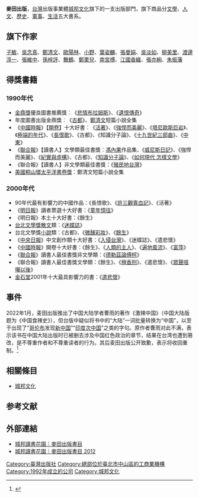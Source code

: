 {{Infobox Company 
| company_name = 麥田出版股份有限公司
| company_name_en = Rye Field Publishing Co.
| company_logo = 
| company_type = [[股份有限公司|股份有限公司]]
| company_slogan = 
| traded_as = 非上市
| local_code_name = TW
| local_code = 86496260
| foundation = 1992年
| location = {{flagicon|TWN}} [[臺北市|臺北市]][[中山區_(臺北市)|中山區]][[民生東路|民生東路]]2段141號5樓
| key_people = 
| industry = 文教育樂出版業
| products = 圖書期刊銷售
| capital = 
| revenue = 
| operating_income = 
| net_income = 
| num_employees = 
| parent = [[城邦文化|城邦文化事業股份有限公司]]
| accounting_period  = 每年12月 （月制會計年度）
| subsid = 
| homepage = 
| footnotes = 
| width = 
}}
'''麥田出版'''，[[台灣|台灣]]出版事業體[[城邦文化|城邦文化]]旗下的一支出版部門，旗下商品分[[文學|文學]]、[[人文|人文]]、[[歷史|歷史]]、[[軍事|軍事]]、[[生活|生活]]五大書系。

== 旗下作家 ==
[[子敏|子敏]]、[[吳念真|吳念真]]、[[鄭清文|鄭清文]]、[[歐陽林|歐陽林]]、[[小野|小野]]、[[葉姿麟|葉姿麟]]、[[張曼娟|張曼娟]]、[[吳淡如|吳淡如]]、[[柳美里|柳美里]]、[[渡邊淳一|渡邊淳一]]、[[張維中|張維中]]、[[孫梓評|孫梓評]]、[[舞鶴_(作家)|舞鶴]]、[[鄭栗兒|鄭栗兒]]、[[南宮搏|南宮搏]]、[[江國香織|江國香織]]、[[張亦絢|張亦絢]]、[[朱振藩|朱振藩]]

== 得獎書籍 ==
=== 1990年代 ===
*[[金鼎獎|金鼎獎]]優良圖書推薦獎︰《[[悲情布拉姆斯|悲情布拉姆斯]]》、《[[遺恨傳奇|遺恨傳奇]]》
*年度圖書出版金鼎獎︰《[[古都|古都]]》、[[鄭清文|鄭清文]]短篇小說全集
*《[[中國時報|中國時報]]》【[[開卷|開卷]]】十大好書︰《[[活著|活著]]》、《[[強悍而美麗|強悍而美麗]]》、《[[塔尼歐斯巨岩|塔尼歐斯巨岩]]》、《[[極端的年代|極端的年代]]》、《[[長恨歌|長恨歌]]》、《古都》、《知識分子論》、《[[十九世紀三部曲|十九世紀三部曲]]》、《[[中東|中東]]》
*《[[聯合報|聯合報]]》【讀書人】文學類最佳書獎︰[[馮內果|馮內果]]作品集、《[[威尼斯日記|威尼斯日記]]》、《強悍而美麗》、《[[紀實與虛構|紀實與虛構]]》、《古都》、《[[知識分子論|知識分子論]]》、《[[如何現代_怎樣文學|如何現代 怎樣文學]]》
*《聯合報》【讀書人】非文學類最佳書獎：《[[殖民地台灣|殖民地台灣]]》
*[[美國|美國]][[桐山環太平洋書卷獎|桐山環太平洋書卷獎]]：鄭清文短篇小說全集

=== 2000年代 ===
*90年代最有影響力的中國作品：《長恨歌》、《[[許三觀賣血記|許三觀賣血記]]》、《活著》
*《[[明日報|明日報]]》讀者票選十大好書：《[[童年憶往|童年憶往]]》
*《明日報》本土十大好書：《餘生》
*[[台北文學獎|台北文學獎]][[散文|散文]]類：《[[迷蝶誌|迷蝶誌]]》
*台北文學獎[[小說|小說]]類：《古都》、《[[微醺彩妝|微醺彩妝]]》、《[[餘生|餘生]]》
*《[[中央日報|中央日報]]》中文創作類十大好書：《[[入侵台灣|入侵台灣]]》、《迷蝶誌》、《遣悲懷》
*《[[中國時報|中國時報]]》開卷十大好書：《餘生》、《[[人類的主人|人類的主人]]》、《[[遍地風流|遍地風流]]》、《[[富萍|富萍]]》
*《[[聯合報|聯合報]]》讀書人最佳書獎非文學類：《[[德勒茲論傅柯|德勒茲論傅柯]]》
*《聯合報》讀書人最佳書獎文學類：《餘生》、《[[檀香刑|檀香刑]]》、《遣悲懷》、《[[眾聲喧嘩以後|眾聲喧嘩以後]]》
*[[金石堂|金石堂]]2001年十大最具影響力的書：《[[遣悲懷|遣悲懷]]》

== 事件 ==
2022年1月，麦田出版推出了中国大陆学者曹雨的著作《激辣中国》（中国大陆版题为《中国食辣史》），但台版中疑似将书中的“大陆”一词批量转换为“中国”，以至于出现了“[[哥伦布|哥伦布]]发现[[新大陆|新中国]]”“[[印度次大陆|印度次中国]]”之类的字句。原作者曹雨对此不满，表示该书在中国大陆出版时已被删去涉及中国红色政治的章节，结果在台湾也遭到篡改，是不尊重作者和不尊重读者的行为。其后麦田出版公开致歉，表示将收回重制。<ref>{{cite news |title=哥倫布發現新「中國」？麥田出版搞烏龍 作者批兩岸比爛 |url=https://udn.com/news/story/6885/6109281}}</ref>

== 相關條目 ==
*[[城邦文化|城邦文化]]

==参考文献==
{{reflist}}

== 外部連結 ==
*[https://www.cite.com.tw/publisher/about/1 城邦讀書花園｜麥田出版書目]
*[https://web.archive.org/web/20120102022054/http://www.cite.com.tw/about.php?about=rye 城邦讀書花園｜麥田出版書目 2012]

[[Category:臺灣出版社|Category:臺灣出版社]]
[[Category:總部位於臺北市中山區的工商業機構|Category:總部位於臺北市中山區的工商業機構]]
[[Category:1992年成立的公司|Category:1992年成立的公司]]
[[Category:城邦文化|Category:城邦文化]]